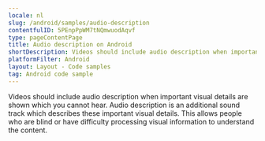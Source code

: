 ```yaml
---
locale: nl
slug: /android/samples/audio-description
contentfulID: 5PEnpPpWM7tNQmwuodAqvf
type: pageContentPage
title: Audio description on Android
shortDescription: Videos should include audio description when important visual details are shown which you cannot hear.
platformFilter: Android
layout: Layout - Code samples
tag: Android code sample
---
```


Videos should include audio description when important visual details are shown which you cannot hear. Audio description is an additional sound track which describes these important visual details. This allows people who are blind or have difficulty processing visual information to understand the content.

<CodeSample id="media-audio-description" locale="nl" platform="android"/>